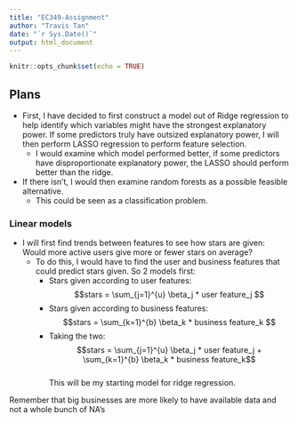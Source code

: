 ```yaml
---
title: "EC349-Assignment"
author: "Travis Tan"
date: "`r Sys.Date()`"
output: html_document
---
```


```r
knitr::opts_chunk$set(echo = TRUE)
```

## Plans

* First, I have decided to first construct a model out of Ridge regression to help identify which variables might have the strongest explanatory power. If some predictors truly have outsized explanatory power, I will then perform LASSO regression to perform feature selection. 
  * I would examine which model performed better, if some predictors have disproportionate explanatory power, the LASSO should perform better than the ridge.
  
* If there isn't, I would then examine random forests as a possible feasible alternative.
  * This could be seen as a classification problem.


### Linear models

* I will first find trends between features to see how stars are given: Would more active users give more or fewer stars on average?
  * To do this, I would have to find the user and business features that could predict stars given. So 2 models first:
    * Stars given according to user features: $$stars = \sum_{j=1}^{u} \beta_j * user feature_j  $$
    * Stars given according to business features: $$stars = \sum_{k=1}^{b} \beta_k * business feature_k  $$
    * Taking the two: $$stars = \sum_{j=1}^{u} \beta_j * user feature_j + \sum_{k=1}^{b} \beta_k * business feature_k$$  
    This will be my starting model for ridge regression.

Remember that big businesses are more likely to have available data and not a whole bunch of NA's






